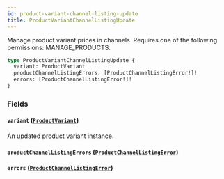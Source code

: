 ```yaml
---
id: product-variant-channel-listing-update
title: ProductVariantChannelListingUpdate
---
```


Manage product variant prices in channels. Requires one of the following permissions: MANAGE_PRODUCTS.

```graphql
type ProductVariantChannelListingUpdate {
  variant: ProductVariant
  productChannelListingErrors: [ProductChannelListingError!]!
  errors: [ProductChannelListingError!]!
}
```

### Fields

#### `variant` ([`ProductVariant`](../../../developer/api-reference/objects/product-variant))

An updated product variant instance.

#### `productChannelListingErrors` ([`ProductChannelListingError`](../../../developer/api-reference/objects/product-channel-listing-error))

#### `errors` ([`ProductChannelListingError`](../../../developer/api-reference/objects/product-channel-listing-error))
